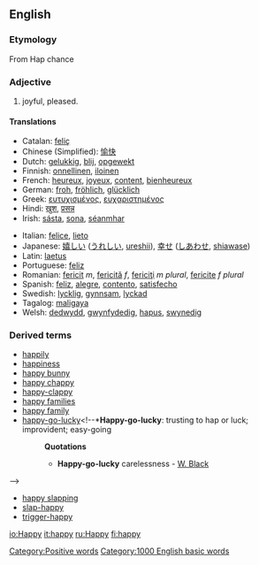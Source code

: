 ==English==

{{rank|none|river|change|508|happy|hours|clear|pretty}}

===Etymology===
From Hap chance

===Adjective===
# joyful, pleased.

====Translations====
{{Translations requested}}
{{top}}
*Catalan: [[feliç]]
*Chinese (Simplified): [[愉快]]
*Dutch: [[gelukkig]], [[blij]], [[opgewekt]]
*Finnish: [[onnellinen]], [[iloinen]]
*French: [[heureux]], [[joyeux]], [[content]], [[bienheureux]]
*German: [[froh]], [[fröhlich]], [[glücklich]]
*Greek: [[ευτυχισμένος]], [[ευχαριστημένος]]
*Hindi: [[ख़ुश]], [[प्रसन्न]]
*Irish: [[sásta]], [[sona]], [[séanmhar]]
{{mid}}
*Italian: [[felice]], [[lieto]]
*Japanese: [[嬉しい]] ([[うれしい]], [[ureshii]]), [[幸せ]] ([[しあわせ]], [[shiawase]])
*Latin: [[laetus]]
*Portuguese: [[feliz]]
*Romanian: [[fericit]] ''m'', [[fericită]] ''f'', [[fericiţi]] ''m plural'', [[fericite]] ''f plural''
*Spanish: [[feliz]], [[alegre]], [[contento]], [[satisfecho]]
*Swedish: [[lycklig]], [[gynnsam]], [[lyckad]]
*Tagalog: [[maligaya]]
*Welsh: [[dedwydd]], [[gwynfydedig]], [[hapus]], [[swynedig]]
{{bottom}}

===Derived terms===
*[[happily]]
*[[happiness]]
*[[happy bunny]]
*[[happy chappy]]
*[[happy-clappy]]
*[[happy families]]<!--card game-->
*[[happy family]] <!--*'''Happy family''': a collection of animals of different and hostile propensities living peaceably together in one cage. Used ironically of conventional alliances of persons who are in fact mutually repugnant-->
*[[happy-go-lucky]]<!--*'''Happy-go-lucky''': trusting to hap or luck; improvident; easy-going
*:'''Quotations'''
*:*'''Happy-go-lucky''' carelessness - [[W. Black]]
-->
*[[happy slapping]]
*[[slap-happy]]
*[[trigger-happy]]

[[Category:Positive words]]
[[Category:1000 English basic words]]

[[io:Happy]]
[[it:happy]]
[[ru:Happy]]
[[fi:happy]]